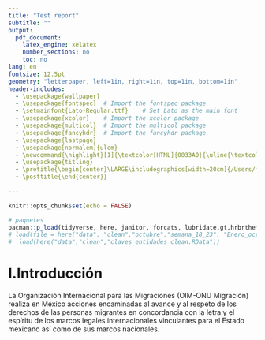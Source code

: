 ```yaml
---
title: "Test report"
subtitle: ""
output:
  pdf_document:
    latex_engine: xelatex
    number_sections: no
    toc: no
lang: en
fontsize: 12.5pt
geometry: "letterpaper, left=1in, right=1in, top=1in, bottom=1in"  
header-includes:
  - \usepackage{wallpaper}
  - \usepackage{fontspec}  # Import the fontspec package
  - \setmainfont{Lato-Regular.ttf}    # Set Lato as the main font
  - \usepackage{xcolor}    # Import the xcolor package
  - \usepackage{multicol}  # Import the multicol package
  - \usepackage{fancyhdr}  # Import the fancyhdr package
  - \usepackage{lastpage}
  - \usepackage[normalem]{ulem} 
  - \newcommand{\highlight}[1]{\textcolor[HTML]{0033A0}{\uline{\textcolor{black}{#1}}}}
  - \usepackage{titling}
  - \pretitle{\begin{center}\LARGE\includegraphics[width=20cm]{/Users/felipesn/Documents/R/OIM/OIM_Felipe_SN_test_data_visualization/visualization_templates/IOM-official_Logo_PRIM_BLUE.pdf}\\}
  - \posttitle{\end{center}}
  
---
```

\LRCornerWallPaper{1}{/Users/felipesn/Documents/R/OIM/OIM_Felipe_SN_test_data_visualization/visualization_templates/report_template.pdf}
<!--- Define Footers --->
\fancypagestyle{plain}{%
  \renewcommand{\headrulewidth}{0pt}%
  \fancyhf{}%
  \fancyfoot[R]{\textcolor{white}{Page \thepage\, of\, \pageref*{LastPage}}}
  \setlength\footskip{-47.5pt}
}
\pagestyle{plain}

\newpage
```{=latex}
\setcounter{tocdepth}{4}
\tableofcontents
```     
\newpage

```r
knitr::opts_chunk$set(echo = FALSE)
```


```r
# paquetes 
pacman::p_load(tidyverse, here, janitor, forcats, lubridate,gt,hrbrthemes, sf, ggrepel, gtExtras, ggthemes, treemapify, knitr, kableExtra)
# load(file = here("data", "clean","octubre","semana_18_23", "Enero_octubre_2023.RData"))
#  load(here("data","clean","claves_entidades_clean.RData"))
```


\newpage

# I.Introducción

La Organización Internacional para las Migraciones (OIM-ONU Migración) realiza en México acciones encaminadas al avance y al respeto de los derechos de las personas migrantes en concordancia con la letra y el espíritu de los marcos legales internacionales vinculantes para el Estado mexicano así como de sus marcos nacionales.  
 
